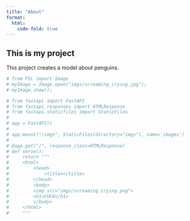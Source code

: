 ```yaml
---
title: "About"
format:
  html:
    code-fold: true
---
```


## This is my project
This project creates a model about penguins. 
```python
# from PIL import Image
# myImage = Image.open("imgs/screaming_crying.jpg");
# myImage.show();
```

```python
# from fastapi import FastAPI
# from fastapi.responses import HTMLResponse
# from fastapi.staticfiles import StaticFiles
#  
# app = FastAPI()
#  
# app.mount("/imgs", StaticFiles(directory="imgs"), name='images')
#  
# @app.get("/", response_class=HTMLResponse)
# def serve():
#     return """
#     <html>
#         <head>
#             <title></title>
#         </head>
#         <body>
#         <img src="imgs/screaming_crying.png">
#         <h1>FUCK</h1>
#         </body>
#     </html>
#     """
```